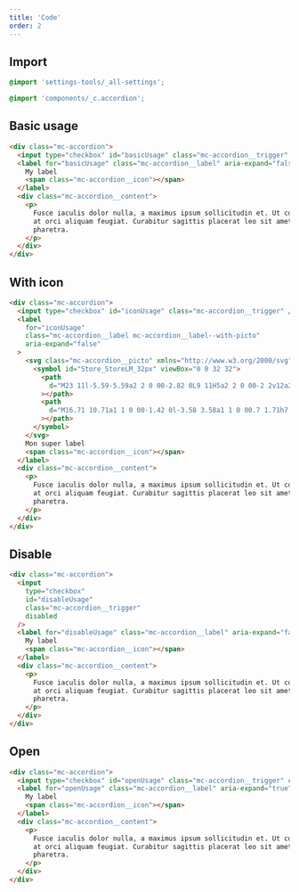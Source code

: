 ```yaml
---
title: 'Code'
order: 2
---
```


## Import

```scss
@import 'settings-tools/_all-settings';

@import 'components/_c.accordion';
```

## Basic usage

```html
<div class="mc-accordion">
  <input type="checkbox" id="basicUsage" class="mc-accordion__trigger" />
  <label for="basicUsage" class="mc-accordion__label" aria-expand="false">
    My label
    <span class="mc-accordion__icon"></span>
  </label>
  <div class="mc-accordion__content">
    <p>
      Fusce iaculis dolor nulla, a maximus ipsum sollicitudin et. Ut condimentum
      at orci aliquam feugiat. Curabitur sagittis placerat leo sit amet
      pharetra.
    </p>
  </div>
</div>
```

<Preview path="basic" />

## With icon

```html
<div class="mc-accordion">
  <input type="checkbox" id="iconUsage" class="mc-accordion__trigger" />
  <label
    for="iconUsage"
    class="mc-accordion__label mc-accordion__label--with-picto"
    aria-expand="false"
  >
    <svg class="mc-accordion__picto" xmlns="http://www.w3.org/2000/svg">
      <symbol id="Store_StoreLM_32px" viewBox="0 0 32 32">
        <path
          d="M23 11l-5.59-5.59a2 2 0 00-2.82 0L9 11H5a2 2 0 00-2 2v12a2 2 0 002 2h22a2 2 0 002-2V13a2 2 0 00-2-2zm-3 14h-3.5v-5H20zm-4.5 0H12v-5h3.5zM27 25h-6v-5.5a.5.5 0 00-.5-.5h-9a.5.5 0 00-.5.5V25H5V13h4.83l.58-.59L16 6.83l5.59 5.58.58.59H27z"
        ></path>
        <path
          d="M16.71 10.71a1 1 0 00-1.42 0l-3.58 3.58a1 1 0 00.7 1.71h7.18a1 1 0 00.7-1.71z"
        ></path>
      </symbol>
    </svg>
    Mon super label
    <span class="mc-accordion__icon"></span>
  </label>
  <div class="mc-accordion__content">
    <p>
      Fusce iaculis dolor nulla, a maximus ipsum sollicitudin et. Ut condimentum
      at orci aliquam feugiat. Curabitur sagittis placerat leo sit amet
      pharetra.
    </p>
  </div>
</div>
```

<Preview path="icon" />

## Disable

```html
<div class="mc-accordion">
  <input
    type="checkbox"
    id="disableUsage"
    class="mc-accordion__trigger"
    disabled
  />
  <label for="disableUsage" class="mc-accordion__label" aria-expand="false">
    My label
    <span class="mc-accordion__icon"></span>
  </label>
  <div class="mc-accordion__content">
    <p>
      Fusce iaculis dolor nulla, a maximus ipsum sollicitudin et. Ut condimentum
      at orci aliquam feugiat. Curabitur sagittis placerat leo sit amet
      pharetra.
    </p>
  </div>
</div>
```

<Preview path="disable" />

## Open

```html
<div class="mc-accordion">
  <input type="checkbox" id="openUsage" class="mc-accordion__trigger" checked />
  <label for="openUsage" class="mc-accordion__label" aria-expand="true">
    My label
    <span class="mc-accordion__icon"></span>
  </label>
  <div class="mc-accordion__content">
    <p>
      Fusce iaculis dolor nulla, a maximus ipsum sollicitudin et. Ut condimentum
      at orci aliquam feugiat. Curabitur sagittis placerat leo sit amet
      pharetra.
    </p>
  </div>
</div>
```

<Preview path="open" />
